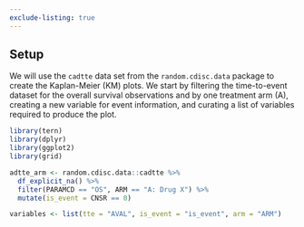 ```yaml
---
exclude-listing: true
---
```


## Setup

We will use the `cadtte` data set from the `random.cdisc.data` package to create the Kaplan-Meier (KM) plots.
We start by filtering the time-to-event dataset for the overall survival observations and by one treatment arm (A), creating a new variable for event information, and curating a list of variables required to produce the plot.

```r
library(tern)
library(dplyr)
library(ggplot2)
library(grid)

adtte_arm <- random.cdisc.data::cadtte %>%
  df_explicit_na() %>%
  filter(PARAMCD == "OS", ARM == "A: Drug X") %>%
  mutate(is_event = CNSR == 0)

variables <- list(tte = "AVAL", is_event = "is_event", arm = "ARM")
```
